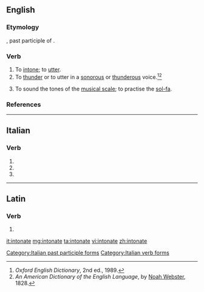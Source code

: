 ==English==

===Etymology===
{{etyl|la|en}} {{lena}} {{term|intonatus|lang=la}}, past participle of {{term|intonare|lang=la||to thunder, resound}}.

===Verb===
{{en-verb|intonat|es}}

# To [[intone]]; to [[utter]].
# To [[thunder]] or to utter in a [[sonorous]] or [[thunderous]] voice.<ref>''Oxford English Dictionary'', 2nd ed., 1989.</ref><ref>''An American Dictionary of the English Language'', by [[w:Noah Webster|Noah Webster]], 1828.</ref>
#: {{rfquotek|Bailey}}
# To sound the tones of the [[musical scale]]; to practise the [[sol-fa]].

===References===
<references/>

----

==Italian==

===Verb===
{{head|it|verb form}}

# {{conjugation of|intonare||2|p|pres|ind|lang=it}}
# {{conjugation of|intonare||2|p|imp|lang=it}}
# {{feminine plural of|intonato|lang=it}}

[[Category:Italian past participle forms]]
[[Category:Italian verb forms]]

----

==Latin==

===Verb===
{{la-verb-form|intonāte}}

# {{conjugation of|intonō||2|p|pres|act|imp|lang=la}}

[[it:intonate]]
[[mg:intonate]]
[[ta:intonate]]
[[vi:intonate]]
[[zh:intonate]]